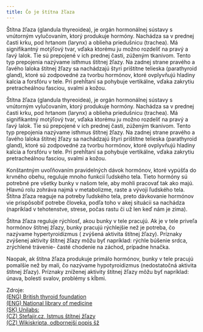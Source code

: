 ```yaml
---
title: Čo je štítna žľaza
---
```


Štítna žľaza (glandula thyreoidea), je orgán hormonálnej sústavy s vnútorným vylučovaním, ktorý produkuje hormóny. Nachádza sa v prednej časti krku, pod hrtanom (larynx) a oblieha priedušnicu (trachea). Má signifikantný motýľový tvar, vďaka ktorému ju možno rozdeliť na pravý a ľavý lalok. Tie sú prepojené v ich prednej časti, zúženým tkanivom. Tento typ prepojenia nazývame isthmus štítnej žľazy. Na zadnej strane pravého a ľavého laloka štítnej žľazy sa nachádzajú štyri prištítne telieska (parathyroid gland), ktoré sú zodpovedné za tvorbu hormónov, ktoré ovplyvňujú hladiny kalcia a forsfóru v tele. Pri prehĺtaní sa pohybuje vertikálne, vďaka zakrytiu pretracheálnou fasciou, svalmi a kožou.

Štítna žľaza (glandula thyreoidea), je orgán hormonálnej sústavy s vnútorným vylučovaním, ktorý produkuje hormóny. Nachádza sa v prednej časti krku, pod hrtanom (larynx) a oblieha priedušnicu (trachea). Má signifikantný motýľový tvar, vďaka ktorému ju možno rozdeliť na pravý a ľavý lalok. Tie sú prepojené v ich prednej časti, zúženým tkanivom. Tento typ prepojenia nazývame isthmus štítnej žľazy. Na zadnej strane pravého a ľavého laloka štítnej žľazy sa nachádzajú štyri prištítne telieska (parathyroid gland), ktoré sú zodpovedné za tvorbu hormónov, ktoré ovplyvňujú hladiny kalcia a forsfóru v tele. Pri prehĺtaní sa pohybuje vertikálne, vďaka zakrytiu pretracheálnou fasciou, svalmi a kožou.

Konštantným uvoľňovaním pravidelných dávok hormónov, ktoré vypúšťa do krvného obehu, reguluje mnoho funkcií ľudského tela. Tieto hormóny sú potrebné pre všetky bunky v našom tele, aby mohli pracovať tak ako majú. Hlavnú rolu zohráva najmä v metabolizme, raste a vývoji ľudského tela. Štítna žľaza reaguje na potreby ľudského tela, preto dávkovanie hormónov vie prispôsobiť potrebe človeka, podľa toho v akej situácii sa nachádza (napríklad v tehotenstve, strese, počas rastu či už len keď nám je zima).

Štítna žľaza reguluje rýchlosť, akou bunky v tele pracujú. Ak je v tele priveľa hormónov štítnej žľazy, bunky pracujú rýchlejšie než je potreba, čo nazývame hypertyroidizmus ( zvýšená aktivita štítnej žľazy). Príznaky zvýšenej aktivity štítnej žľazy môžu byť napríklad: rýchle búšenie srdca, zrýchlené trávenie- časté chodenie na záchod, prípadne hnačka.

Naopak, ak štítna žľaza produkuje primálo hormónov, bunky v tele pracujú pomalšie než by mali, čo nazývame hypotyroidizmus (nedostatočná aktivita štítnej žľazy). Príznaky zníženej aktivity štítnej žľazy môžu byť napríklad: únava, bolesti svalov, problémy s kĺbmi.

Zdroje:  
[(ENG) British thyroid foundation](https://www.btf-thyroid.org/what-is-thyroid-disorder)  
[(ENG) National library of medicine](https://www.ncbi.nlm.nih.gov/books/NBK279388/)  
[(SK) Unilabs:](https://www.unilabs.sk/clanky-invitro/slabost-unava-adynamia-stitna-zlaza)  
[(CZ) Stefajir.cz, Istmus štítnej žľazy](https://www.stefajir.cz/isthmus)  
[(CZ) Wikiskripta, odbornejší popis šž](https://www.wikiskripta.eu/w/%C5%A0t%C3%ADtn%C3%A1_%C5%BEl%C3%A1za)
